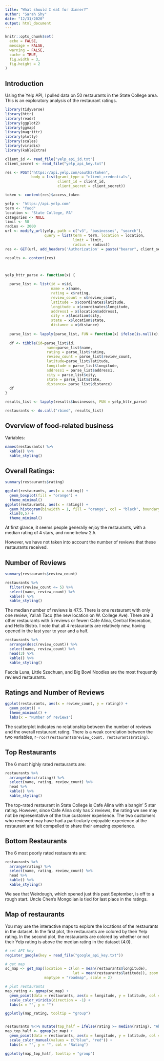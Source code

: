 ```yaml
---
title: "What should I eat for dinner?"
author: "Sarah Shy"
date: "12/31/2020"
output: html_document
---
```


```r
knitr::opts_chunk$set(
  echo = FALSE,
  message = FALSE,
  warning = FALSE,
  cache = TRUE,
  fig.width = 3,
  fig.height = 2
)
```

## Introduction

Using the Yelp API, I pulled data on 50 restaurants in the State College area. This is an exploratory analysis of the restaurant ratings.

```r
library(tidyverse)
library(httr)
library(readr)
library(ggplot2)
library(ggmap)
library(magrittr)
library(plotly)
library(scales)
library(viridis)
library(kableExtra)
```


```r
client_id <- read_file("yelp_api_id.txt")
client_secret <- read_file("yelp_api_key.txt")

res <- POST("https://api.yelp.com/oauth2/token",
            body = list(grant_type = "client_credentials",
                        client_id = client_id,
                        client_secret = client_secret))

token <- content(res)$access_token
```

```r
yelp <- "https://api.yelp.com"
term <- "food"
location <- "State College, PA"
categories <- NULL
limit <- 50
radius <- 2000
url <- modify_url(yelp, path = c("v3", "businesses", "search"),
                  query = list(term = term, location = location, 
                               limit = limit,
                               radius = radius))
res <- GET(url, add_headers('Authorization' = paste("bearer", client_secret)))

results <- content(res)



yelp_httr_parse <- function(x) {

  parse_list <- list(id = x$id, 
                     name = x$name, 
                     rating = x$rating, 
                     review_count = x$review_count, 
                     latitude = x$coordinates$latitude, 
                     longitude = x$coordinates$longitude, 
                     address1 = x$location$address1, 
                     city = x$location$city, 
                     state = x$location$state, 
                     distance = x$distance)
  
  parse_list <- lapply(parse_list, FUN = function(x) ifelse(is.null(x), "", x))
  
  df <- tibble(id=parse_list$id,
                   name=parse_list$name, 
                   rating = parse_list$rating, 
                   review_count = parse_list$review_count, 
                   latitude=parse_list$latitude, 
                   longitude = parse_list$longitude, 
                   address1 = parse_list$address1, 
                   city = parse_list$city, 
                   state = parse_list$state, 
                   distance= parse_list$distance)
  df
}

results_list <- lapply(results$businesses, FUN = yelp_httr_parse)

restaurants <- do.call("rbind", results_list)
```


## Overview of food-related business

Variables:
```r
names(restaurants) %>%
  kable() %>%
  kable_styling()
```

## Overall Ratings:
```r
summary(restaurants$rating)

ggplot(restaurants, aes(x = rating)) +
  geom_boxplot(fill = "orange") +
  theme_minimal()
ggplot(restaurants, aes(x = rating)) +
  geom_histogram(binwidth = 1, fill = "orange", col = "black", boundary = 0) +
  xlim(0,5) +
  theme_minimal()
```

At first glance, it seems people generally enjoy the restaurants, with a median rating of 4 stars, and none below 2.5.

However, we have not taken into account the number of reviews that these restaurants received.

## Number of Reviews
```r
summary(restaurants$review_count)

restaurants %>%
  filter(review_count <= 5) %>%
  select(name, review_count) %>%
  kable() %>%
  kable_styling()
```

The median number of reviews is 47.5. There is one restaurant with only one review, Yallah Taco (the new location on W. College Ave). There are 3 other restaurants with 5 reviews or fewer: Cafe Alina, Central Reseration, and Hello Bistro. I note that all 4 restaurants are relatively new, having opened in the last year to year and a half.

```r
restaurants %>%
  arrange(desc(review_count)) %>%
  select(name, review_count) %>%
  head(3) %>%
  kable() %>%
  kable_styling()
```

Faccia Luna, Little Szechuan, and Big Bowl Noodles are the most frequently reviewd restaurants.


## Ratings and Number of Reviews
```r
ggplot(restaurants, aes(x = review_count, y = rating)) +
  geom_point() +
  theme_minimal() +
  labs(x = "Number of reviews")
```

The scatterplot indicates no relationship between the number of reviews and the overall restaurant rating. There is a weak correlation between the two variables, r=`rcor(restaurants$review_count, restaurants$rating)`.

## Top Restaurants

The 6 most highly rated restaurants are:
```r
restaurants %>%
  arrange(desc(rating)) %>%
  select(name, rating, review_count) %>%
  head %>%
  kable() %>%
  kable_styling()
```

The top-rated restaurant in State College is Cafe Alina with a bangin' 5 star rating. However, since Cafe Alina only has 2 reviews, the rating we see may not be representative of the true customer experience. The two customers who reviewed may have had a particularly enjoyable experience at the restaurant and felt compelled to share their amazing experience.

## Bottom Restaurants

The 6 most poorly rated restaurants are:
```r
restaurants %>%
  arrange(rating) %>%
  select(name, rating, review_count) %>%
  head %>%
  kable() %>%
  kable_styling()
```

We see that Weirdough, which opened just this past September, is off to a rough start. Uncle Chen's Mongolian is tied for last place in the ratings.

## Map of restaurants

You may use the interactive maps to explore the locations of the restaurants in the dataset. In the first plot, the restaurants are colored by their Yelp rating. In the second plot, the restaurants are colored by whether or not their Yelp rating is above the median rating in the dataset (4.0).

```r
# set API key
register_google(key = read_file("google_api_key.txt")) 

# get map
sc_map <- get_map(location = c(lon = mean(restaurants$longitude),
                               lat = mean(restaurants$latitude)), zoom = 14,
                  maptype = "roadmap", scale = 2)

```

```r
# plot restaurants
map_rating <- ggmap(sc_map) +
  geom_point(data = restaurants, aes(x = longitude, y = latitude, col = rating, group = name), alpha = 0.8) +
  scale_color_viridis(direction = -1) +
  labs(x = "", y = "")

ggplotly(map_rating, tooltip = "group")


restaurants %<>% mutate(top_half = ifelse(rating >= median(rating), "Above median", "Below median"))
map_top_half <- ggmap(sc_map) +
  geom_point(data = restaurants, aes(x = longitude, y = latitude, col = top_half, group = name), alpha = 0.5) +
  scale_color_manual(values = c("blue", "red")) +
  labs(x = "", y = "", col = "Rating")

ggplotly(map_top_half, tooltip = "group")
```






